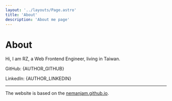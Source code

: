 ```yaml
---
layout: '../layouts/Page.astro'
title: 'About'
description: 'About me page'
---
```




# About

Hi, I am RZ, a Web Frontend Engineer, living in Taiwan.

<p class="my-2 flex gap-1 flex-col xs:flex-row">
  <label class="font-bold">GitHub:</label>
  <Link href={AUTHOR_GITHUB} target="_blank">{AUTHOR_GITHUB}</Link>
</p>
<p class="my-2 flex gap-1 flex-col xs:flex-row">
  <label class="font-bold">LinkedIn:</label>
  <Link href={AUTHOR_LINKEDIN} target="_blank">{AUTHOR_LINKEDIN}</Link>
</p>

---

The website is based on the [nemanjam.github.io](https://github.com/nemanjam/nemanjam.github.io).